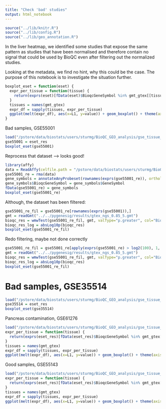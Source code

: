 ```yaml
---
title: "Check 'bad' studies"
output: html_notebook
---
```


```r
source("../lib/knitr.R")
source("../lib/config.R")
source("../lib/geo_annotation.R")
```

In the liver heatmap, we identified some studies that expose the same pattern as studies that have been normalised and therefore contain no signal that could be used by BioQC even after filtering out the normalized studies. 

Looking at the metadata, we find no hint, why this could be the case. The purpose of this notebook is to investigate the situation further. 

```r
boxplot_eset = function(eset) {
  expr_per_tissue = function(tissue) {
    return(exprs(eset)[fData(eset)$BioqcGeneSymbol %in% gmt_gtex[[tissue]]$genes])
  }
  tissues = names(gmt_gtex)
  expr_df = sapply(tissues, expr_per_tissue)
  ggplot(melt(expr_df), aes(x=L1, y=value)) + geom_boxplot() + theme(axis.text.x = element_text(angle = 90, hjust = 1))
}

```

Bad samples, GSE55001
```r
load("/pstore/data/biostats/users/sturmg/BioQC_GEO_analysis/gse_tissue_annot/geo_annot/GSE55001.Rdata")
gse55001 = eset_res
boxplot_eset(gse55001)
```


Reprocess that dataset --> looks good! 
```r
library(affy)
data = ReadAffy(celfile.path = "/pstore/data/biostats/users/sturmg/BioQC_GEO_analysis/GSE55001_raw")
gse55001_re = rma(data)
gene_symbols = annotateAnyProbeset(rownames(exprs(gse55001_re)), orthologue = T)
gene_symbols$BioqcGeneSymbol = gene_symbols$GeneSymbol
fData(gse55001_re) = gene_symbols
boxplot_eset(gse55001_re)
```
Although, the dataset has been filtered: 

```r
gse55001_re_fil = gse55001_re[rownames(exprs(gse55001)),]
gmt = readGmt("../../pygenesig/results/gtex_ngs_0.85_5.gmt")
bioqc_res = wmwTest(gse55001_re_fil, gmt, valType="p.greater", col="BioqcGeneSymbol")
bioqc_res_log = absLog10p(bioqc_res)
boxplot_eset(gse55001_re_fil)
```

Redo filtering, maybe not done correctly 
```r
gse55001_re_fil = gse55001_re[apply(exprs(gse55001_re) > log2(100), 1, any),]
gmt = readGmt("../../pygenesig/results/gtex_ngs_0.85_5.gmt")
bioqc_res = wmwTest(gse55001_re_fil, gmt, valType="p.greater", col="BioqcGeneSymbol")
bioqc_res_log = absLog10p(bioqc_res)
boxplot_eset(gse55001_re_fil)
```



# Bad samples, GSE35514
```r
load("/pstore/data/biostats/users/sturmg/BioQC_GEO_analysis/gse_tissue_annot/geo_annot/GSE35514.Rdata")
gse35514 = eset_res
boxplot_eset(gse35514)
```



Pancreas contamination, GSE61276
```r
load("/pstore/data/biostats/users/sturmg/BioQC_GEO_analysis/gse_tissue_annot/geo_annot/GSE61276.Rdata")
expr_per_tissue = function(tissue) {
  return(exprs(eset_res)[fData(eset_res)$BioqcGeneSymbol %in% gmt_gtex[[tissue]]$genes])
}
tissues = names(gmt_gtex)
expr_df = sapply(tissues, expr_per_tissue)
ggplot(melt(expr_df), aes(x=L1, y=value)) + geom_boxplot() + theme(axis.text.x = element_text(angle = 90, hjust = 1))
```

Good samples, GSE55143

```r
load("/pstore/data/biostats/users/sturmg/BioQC_GEO_analysis/gse_tissue_annot/geo_annot/GSE55143.Rdata")
expr_per_tissue = function(tissue) {
  return(exprs(eset_res)[fData(eset_res)$BioqcGeneSymbol %in% gmt_gtex[[tissue]]$genes])
}
tissues = names(gmt_gtex)
expr_df = sapply(tissues, expr_per_tissue)
ggplot(melt(expr_df), aes(x=L1, y=value)) + geom_boxplot() + theme(axis.text.x = element_text(angle = 90, hjust = 1))
```
